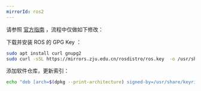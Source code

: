 ```yaml
---
mirrorId: ros2
---
```


请参照 [官方指南](https://docs.ros.org/en/foxy/Installation/Ubuntu-Install-Debians.html) ，流程中仅做如下修改：

下载并安装 ROS 的 GPG Key ：

```bash
sudo apt install curl gnupg2
sudo curl -sSL https://mirrors.zju.edu.cn/rosdistro/ros.key  -o /usr/share/keyrings/ros-archive-keyring.gpg
```

添加软件仓库，更新索引：

```bash
echo "deb [arch=$(dpkg --print-architecture) signed-by=/usr/share/keyrings/ros-archive-keyring.gpg] http://mirrors.zju.edu.cn/ros2/ubuntu $(source /etc/os-release && echo $UBUNTU_CODENAME) main" | sudo tee /etc/apt/sources.list.d/ros2.list > /dev/null
```